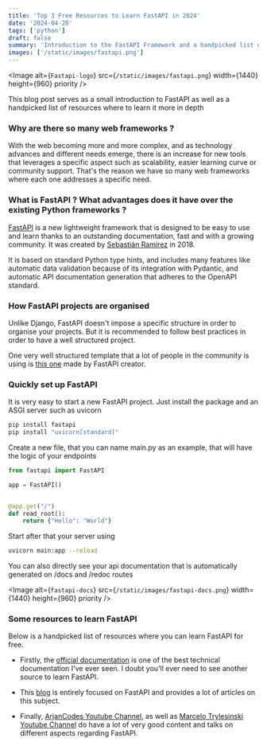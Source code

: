 ```yaml
---
title: 'Top 3 Free Resources to Learn FastAPI in 2024'
date: '2024-04-28'
tags: ['python']
draft: false
summary: 'Introduction to the FastAPI Framework and a handpicked list of free resources to learn this framework'
images: ['/static/images/fastapi.png']
---
```


<Image alt={`Fastapi-logo`} src={`/static/images/fastapi.png`} width={1440} height={960} priority />

This blog post serves as a small introduction to FastAPI as well as a handpicked list of resources where to learn it more in depth

### Why are there so many web frameworks ?

With the web becoming more and more complex, and as technology advances and different needs emerge,
there is an increase for new tools that leverages a specific aspect such as scalability, easier learning curve or community support. That's the reason we have so many web frameworks where each one addresses a specific need.

### What is FastAPI ? What advantages does it have over the existing Python frameworks ?

[FastAPI](https://fastapi.tiangolo.com/) is a new lightweight framework that is designed to be easy to use and learn thanks to an outstanding documentation, fast and with a growing community.
It was created by [Sebastián Ramírez](https://twitter.com/tiangolo) in 2018.

It is based on standard Python type hints, and includes many features like automatic data validation because of its integration with Pydantic, and automatic API documentation generation that adheres to the OpenAPI standard.

### How FastAPI projects are organised

Unlike Django, FastAPI doesn't impose a specific structure in order to organise your projects. But it is recommended to follow best practices in order to have a well structured project.

One very well structured template that a lot of people in the community is using is [this one](https://github.com/tiangolo/full-stack-fastapi-template/) made by FastAPI creator.

### Quickly set up FastAPI

It is very easy to start a new FastAPI project. Just install the package and an ASGI server such as uvicorn

```python
pip install fastapi
pip install "uvicorn[standard]"
```

Create a new file, that you can name main.py as an example, that will have the logic of your endpoints

```python
from fastapi import FastAPI

app = FastAPI()


@app.get("/")
def read_root():
    return {"Hello": "World"}


```

Start after that your server using

```bash
uvicorn main:app --reload
```

You can also directly see your api documentation that is automatically generated on /docs and /redoc routes

<Image
  alt={`fastapi-docs`}
  src={`/static/images/fastapi-docs.png`}
  width={1440}
  height={960}
  priority
/>

### Some resources to learn FastAPI

Below is a handpicked list of resources where you can learn FastAPI for free.

- Firstly, the [official documentation](https://fastapi.tiangolo.com/learn/) is one of the best technical documentation I've ever seen. I doubt you'll ever need to see another source to learn FastAPI.

- This [blog](https://www.fastapitutorial.com/) is entirely focused on FastAPI and provides a lot of articles on this subject.

- Finally, [ArjanCodes Youtube Channel](https://www.youtube.com/@ArjanCodes), as well as [Marcelo Trylesinski Youtube Channel](https://www.youtube.com/@fastapiexpert) do have a lot of very good content and talks on different aspects regarding FastAPI.

